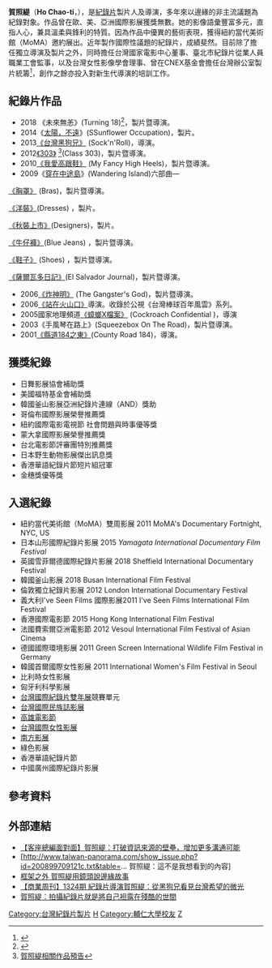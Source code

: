 {{藝人
|姓名 = 賀照緹
|類型 = 導演
|圖片 =<!--建議使用自由版權圖像-->
|圖片尺寸 =
|圖片簡介 =
|本名 =
|羅馬拼音 = Ho Chao-ti
|英文名 =
|暱稱 =
|其他藝名 =
|國籍 = {{ROC}}
|民族 =
|籍貫 =
|出生日期 = 10月26日
|出生地點 = {{TWN}}
|逝世日期 =
|逝世地點 =
|職業 = 紀錄片製片人、紀錄片導演
|語言 =中文
|教育程度 = [[輔仁大學|輔仁大學]]大眾傳播學研究所
|宗教信仰 =
|配偶 =
|兒女 =
|父母 =
|音樂類型 =
|演奏樂器 =
|出道地點 =
|出道作 =
|出道日期 =
|代表作 =
|活躍年代 =
|唱片公司 =
|經紀公司 =
|網站 =
|相關團體 =
|獎項 =
|IMDb = 5583086
|現任成員 =
|過往成員 =
|音樂專輯 =
|電影 =
|主持節目 =
|電視劇 =
|廣播劇 =
|舞台劇 =
|書籍 =
}}
'''賀照緹'''（'''Ho Chao-ti'''，{{bd||10月26日||}}），是[[紀錄片|紀錄片]]製片人及導演，多年來以邊緣的非主流議題為紀錄對象。作品曾在歐、美、亞洲國際影展獲獎無數。她的影像語彙豐富多元，直指人心，兼具溫柔與鋒利的特質。因為作品中優異的藝術表現，獲得紐約當代美術館（MoMA）邀約展出。近年製作國際性議題的紀錄片，成績斐然。目前除了擔任獨立導演及製片之外，同時擔任台灣國家電影中心董事、臺北市紀錄片從業人員職業工會監事，以及台灣女性影像學會理事、曾在CNEX基金會擔任台灣辦公室製片統籌<ref>{{Cite web |url=http://www.businessweekly.com.tw/event/2013/SockNRoll/team.php |title=《台灣黑狗兄》官方網站，製作團隊 |access-date=2013-04-23 |archive-date=2013-05-02 |archive-url=https://web.archive.org/web/20130502014739/http://www.businessweekly.com.tw/event/2013/SockNRoll/team.php |dead-url=no }}</ref>，創作之餘亦投入對新生代導演的培訓工作。

== 紀錄片作品 ==
* 2018 《未來無恙》(Turning 18)<ref>{{cite web |url=http://www.biosmonthly.com/interview_topic/10082 title=傷口會告訴你該怎麼做：專訪導演賀照緹《未來無恙》﻿ |author=BIOS monthly |3= |title=存档副本 |access-date=2019-10-07 |archive-date=2019-10-09 |archive-url=https://web.archive.org/web/20191009045113/http://www.biosmonthly.com/interview_topic/10082 |dead-url=no }}</ref>，製片暨導演。
*2014《[[太陽，不遠|太陽，不遠]]》(SSunflower Occupation)，製片。
* 2013[http://www.youtube.com/watch?v=oL3wQ9R21rU 《台灣黑狗兄》] {{Wayback|url=http://www.youtube.com/watch?v=oL3wQ9R21rU |date=20160923054832 }}(Sock'n'Roll)，導演。
* 2012[http://www.youtube.com/watch?v=VgS-8joMw_Y 《303》] {{Wayback|url=http://www.youtube.com/watch?v=VgS-8joMw_Y |date=20161005231535 }}<ref>[http://www.youtube.com/user/conjunctionfilms 賀照緹相關作品預告]</ref>(Class 303)，製片暨導演。
* 2010[http://www.youtube.com/watch?v=9FeXTmfSRec 《我愛高跟鞋》] {{Wayback|url=http://www.youtube.com/watch?v=9FeXTmfSRec |date=20210413010942 }}(My Fancy High Heels)，製片暨導演。
* 2009《[[穿在中途島|穿在中途島]]》(Wandering Island)六部曲—
[http://www.youtube.com/watch?v=RteJKUVy0t0 《胸罩》] {{Wayback|url=http://www.youtube.com/watch?v=RteJKUVy0t0 |date=20160913055607 }}(Bras)，製片暨導演。

[http://www.youtube.com/watch?v=l4uVW4ShX24 《洋裝》](Dresses) ，製片。 

[http://www.youtube.com/watch?v=1DbiLrKb_uw 《秋裝上市》](Designers)，製片。

[http://www.youtube.com/watch?v=q4U9dwCP5Ms 《牛仔褲》](Blue Jeans) ，製片暨導演。

[http://www.youtube.com/watch?v=EurpY4CQV_w 《鞋子》] {{Wayback|url=http://www.youtube.com/watch?v=EurpY4CQV_w |date=20161001223930 }}(Shoes) ，製片暨導演。

[http://www.youtube.com/watch?v=Rn1-bMqAjOI 《薩爾瓦多日記》](El Salvador Journal)，製片暨導演。

* 2006[http://www.youtube.com/watch?v=0uaEtxQURbQ 《炸神明》] {{Wayback|url=http://www.youtube.com/watch?v=0uaEtxQURbQ |date=20160129160328 }}(The Gangster's God)，製片暨導演。
* 2006[http://www.youtube.com/watch?v=vfdaGje7HB0 《站在火山口》]導演。收錄於公視《台灣棒球百年風雲》系列。
* 2005國家地理頻道[http://www.youtube.com/watch?v=aeIbrJSGuss 《蟑螂X檔案》] {{Wayback|url=http://www.youtube.com/watch?v=aeIbrJSGuss |date=20160930225631 }}(Cockroach Confidential )，導演
* 2003《手風琴在路上》(Squeezebox On The Road)，製片暨導演。
* 2001[http://www.youtube.com/watch?v=T89k3JD6--s 《縣道184之東》](County Road 184)，導演。

==獲獎紀錄==
*日舞影展協會補助獎
*美國福特基金會補助獎 
*韓國釜山影展亞洲紀錄片連線（AND）獎助
*哥倫布國際影展榮譽推薦獎
*紐約國際電影電視節 社會問題與時事優等獎
*蒙大拿國際影展榮譽推薦獎
*台北電影節評審團特別推薦獎
*日本野生動物影展傑出訊息獎
*香港華語紀錄片節短片組冠軍
*金穗獎優等獎

==入選紀錄== 
*紐約當代美術館（MoMA）雙周影展 2011 MoMA's Documentary Fortnight, NYC, US
*日本山形國際紀錄片影展 2015 ''Yamagata International Documentary Film Festival''    
*英國雪菲爾德國際紀錄片影展 2018 Sheffield International Documentary Festival
*韓國釜山影展 2018 Busan International Film Festival
*倫敦獨立紀錄片影展 2012 London International Documentary Festival
*義大利I've Seen Films 國際影展2011 I've Seen Films International Film Festival
*香港國際電影節 2015 Hong Kong International Film Festival
*法國費索爾亞洲電影節 2012 Vesoul International Film Festival of Asian Cinema
*德國國際環境影展 2011 Green Screen International Wildlife Film Festival in Germany
*韓國首爾國際女性影展 2011 International Women's Film Festival in Seoul
*比利時女性影展
*匈牙利科學影展
*[[台灣國際紀錄片雙年展|台灣國際紀錄片雙年展]]競賽單元
*[[台灣國際民族誌影展|台灣國際民族誌影展]]
*[[高雄電影節|高雄電影節]]
*[[台灣國際女性影展|台灣國際女性影展]]
*[[南方影展|南方影展]]
*綠色影展
*香港華語紀錄片節
*中國廣州國際紀錄片影展

==參考資料==
{{reflist}}

== 外部連結 ==
*[https://www.readr.tw/post/1424?fbclid=IwAR106h00tnlv35OpfGGVJ44AuuX12_fZ7SyHe6PRNZ-WbyfIDLNiMt7Mlh4 【客座總編面對面】賀照緹：打破資訊來源的壁壘，增加更多溝通可能]
*[http://www.taiwan-panorama.com/show_issue.php?id=200899709121c.txt&table=... 賀照緹：這不是我想看到的內容] {{Wayback|url=http://www.taiwan-panorama.com/show_issue.php?id=200899709121c.txt&table=... |date=20160313204750 }}
*[https://web.archive.org/web/20160309224201/http://newstory.info/2011/05/%e6%a1%86%e6%9e%b6%e4%b9%8b%e5%a4%96-%e8%b3%80%e7%85%a7%e7%b7%b9%e7%94%a8%e9%8f%a1%e9%a0%ad%e8%aa%aa%e9%82%8a%e7%b7%a3%e6%95%85%e4%ba%8b.html 框架之外 賀照緹用鏡頭說邊緣故事]
*[http://www.youtube.com/watch?v=oTI50j8G8q8 【商業周刊】1324期 紀錄片導演賀照緹：從黑狗兄看見台灣希望的微光]
*[https://www.cinezen.hk/?p=8634&fbclid=IwAR1Ag-augzdgjc3i04ZRgDU17EqItf5XAdXkRAJiwDY2t9wkTKWxAhG43e4 賀照緹：拍攝紀錄片就是將自己袒露在殘酷的世間]

[[Category:台灣紀錄片製片|Category:台灣紀錄片製片]]
[[Category:臺灣紀錄片導演|H]]
[[Category:輔仁大學校友|Category:輔仁大學校友]]
[[Category:賀姓|Z]]